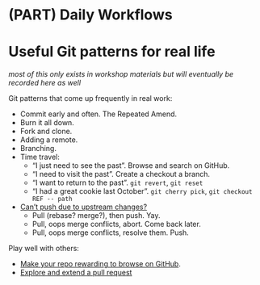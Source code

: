 # (PART) Daily Workflows {-} 

# Useful Git patterns for real life {#workflows-intro .unnumbered}

*most of this only exists in workshop materials but will eventually be recorded here as well*

Git patterns that come up frequently in real work:

  * Commit early and often. The Repeated Amend.
  * Burn it all down.
  * Fork and clone.
  * Adding a remote.
  * Branching.
  * Time travel:
    - "I just need to see the past". Browse and search on GitHub.
    - "I need to visit the past". Create a checkout a branch.
    - "I want to return to the past". `git revert`, `git reset`
    - "I had a great cookie last October". `git cherry pick`, `git checkout REF -- path`
  * [Can't push due to upstream changes?](#pull-tricky)
    - Pull (rebase? merge?), then push. Yay. 
    - Pull, oops merge conflicts, abort. Come back later.
    - Pull, oops merge conflicts, resolve them. Push.


Play well with others:

  * [Make your repo rewarding to browse on GitHub](#workflows-browsability).
  * [Explore and extend a pull request](#pr-extend)
